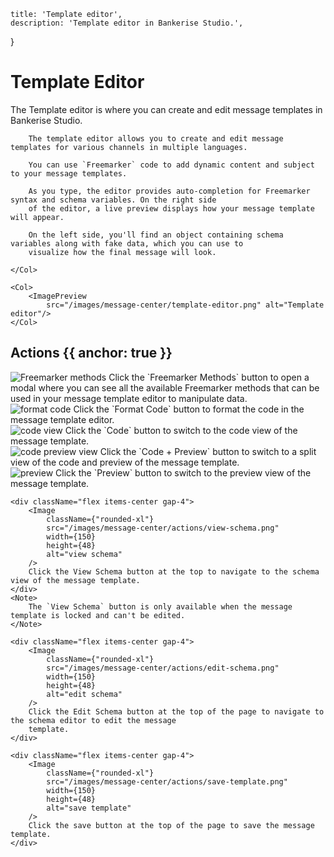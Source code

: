 

    title: 'Template editor',
    description: 'Template editor in Bankerise Studio.',
}

# Template Editor

The Template editor is where you can create and edit message templates in Bankerise Studio.

<Row>
    <Col>

        The template editor allows you to create and edit message templates for various channels in multiple languages.

        You can use `Freemarker` code to add dynamic content and subject to your message templates.

        As you type, the editor provides auto-completion for Freemarker syntax and schema variables. On the right side
        of the editor, a live preview displays how your message template will appear.

        On the left side, you'll find an object containing schema variables along with fake data, which you can use to
        visualize how the final message will look.

    </Col>

    <Col>
        <ImagePreview
            src="/images/message-center/template-editor.png" alt="Template editor"/>
    </Col>

</Row>

## Actions {{ anchor: true }}

<div className="flex flex-col">
    <div className="flex items-center gap-4">
        <Image
            className={"rounded-xl"}
            src="/images/message-center/actions/freemarker-methods.png"
            width={48}
            height={48}
            alt="Freemarker methods"
        />
        Click the `Freemarker Methods` button to open a modal where you can see all the available Freemarker methods
        that can be used in your message template editor to manipulate data.
    </div>
    <div className="flex items-center gap-4">
        <Image
            className={"rounded-xl"}
            src="/images/message-center/actions/format-code.png"
            width={48}
            height={48}
            alt="format code"
        />
        Click the `Format Code` button to format the code in the message template editor.
    </div>
    <div className="flex items-center gap-4">
        <Image
            className={"rounded-xl"}
            src="/images/message-center/actions/code-view.png"
            width={48}
            height={48}
            alt="code view"
        />
        Click the `Code` button to switch to the code view of the message template.
    </div>
    <div className="flex items-center gap-4">
        <Image
            className={"rounded-xl"}
            src="/images/message-center/actions/code-preview-view.png"
            width={48}
            height={48}
            alt="code preview view"
        />
        Click the `Code + Preview` button to switch to a split view of the code and preview of the message template.
    </div>
    <div className="flex items-center gap-4">
        <Image
            className={"rounded-xl"}
            src="/images/message-center/actions/preview.png"
            width={48}
            height={48}
            alt="preview"
        />
        Click the `Preview` button to switch to the preview view of the message template.
    </div>


    <div className="flex items-center gap-4">
        <Image
            className={"rounded-xl"}
            src="/images/message-center/actions/view-schema.png"
            width={150}
            height={48}
            alt="view schema"
        />
        Click the View Schema button at the top to navigate to the schema view of the message template.
    </div>
    <Note>
        The `View Schema` button is only available when the message template is locked and can't be edited.
    </Note>

    <div className="flex items-center gap-4">
        <Image
            className={"rounded-xl"}
            src="/images/message-center/actions/edit-schema.png"
            width={150}
            height={48}
            alt="edit schema"
        />
        Click the Edit Schema button at the top of the page to navigate to the schema editor to edit the message
        template.
    </div>

    <div className="flex items-center gap-4">
        <Image
            className={"rounded-xl"}
            src="/images/message-center/actions/save-template.png"
            width={150}
            height={48}
            alt="save template"
        />
        Click the save button at the top of the page to save the message template.
    </div>

</div>



